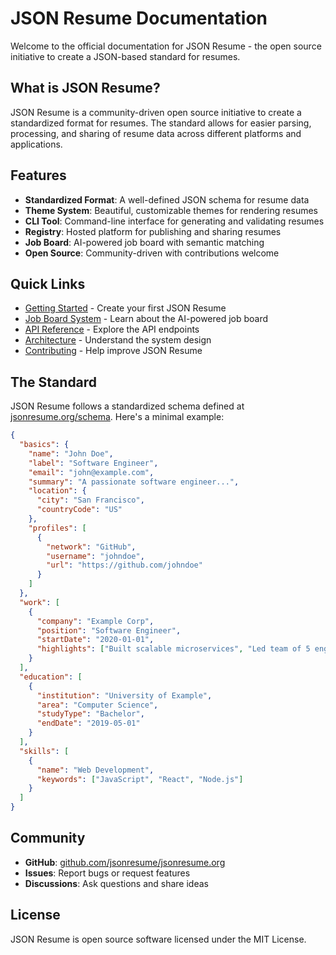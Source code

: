 # JSON Resume Documentation

Welcome to the official documentation for JSON Resume - the open source initiative to create a JSON-based standard for resumes.

## What is JSON Resume?

JSON Resume is a community-driven open source initiative to create a standardized format for resumes. The standard allows for easier parsing, processing, and sharing of resume data across different platforms and applications.

## Features

- **Standardized Format**: A well-defined JSON schema for resume data
- **Theme System**: Beautiful, customizable themes for rendering resumes
- **CLI Tool**: Command-line interface for generating and validating resumes
- **Registry**: Hosted platform for publishing and sharing resumes
- **Job Board**: AI-powered job board with semantic matching
- **Open Source**: Community-driven with contributions welcome

## Quick Links

- [Getting Started](/getting-started) - Create your first JSON Resume
- [Job Board System](/jobs) - Learn about the AI-powered job board
- [API Reference](/api) - Explore the API endpoints
- [Architecture](/architecture) - Understand the system design
- [Contributing](/contributing) - Help improve JSON Resume

## The Standard

JSON Resume follows a standardized schema defined at [jsonresume.org/schema](https://jsonresume.org/schema). Here's a minimal example:

```json
{
  "basics": {
    "name": "John Doe",
    "label": "Software Engineer",
    "email": "john@example.com",
    "summary": "A passionate software engineer...",
    "location": {
      "city": "San Francisco",
      "countryCode": "US"
    },
    "profiles": [
      {
        "network": "GitHub",
        "username": "johndoe",
        "url": "https://github.com/johndoe"
      }
    ]
  },
  "work": [
    {
      "company": "Example Corp",
      "position": "Software Engineer",
      "startDate": "2020-01-01",
      "highlights": ["Built scalable microservices", "Led team of 5 engineers"]
    }
  ],
  "education": [
    {
      "institution": "University of Example",
      "area": "Computer Science",
      "studyType": "Bachelor",
      "endDate": "2019-05-01"
    }
  ],
  "skills": [
    {
      "name": "Web Development",
      "keywords": ["JavaScript", "React", "Node.js"]
    }
  ]
}
```

## Community

- **GitHub**: [github.com/jsonresume/jsonresume.org](https://github.com/jsonresume/jsonresume.org)
- **Issues**: Report bugs or request features
- **Discussions**: Ask questions and share ideas

## License

JSON Resume is open source software licensed under the MIT License.
